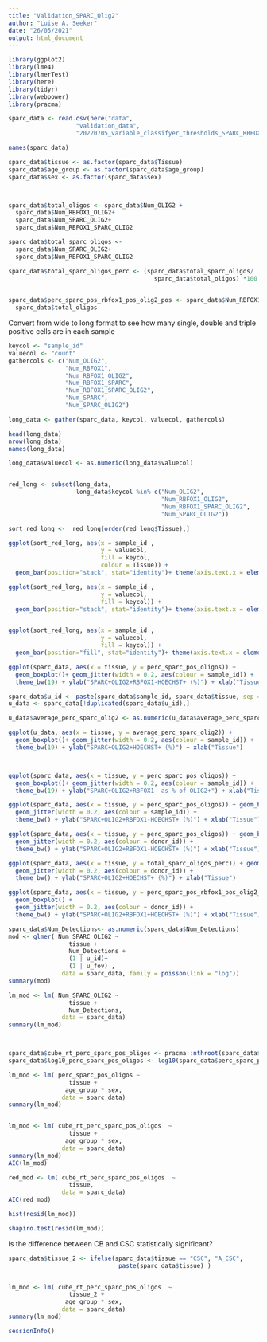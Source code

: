 ```yaml
---
title: "Validation_SPARC_Olig2"
author: "Luise A. Seeker"
date: "26/05/2021"
output: html_document
---
```


```r

library(ggplot2)
library(lme4)
library(lmerTest)
library(here)
library(tidyr)
library(webpower)
library(pracma)

```


```r
sparc_data <- read.csv(here("data", 
                   "validation_data", 
                   "20220705_variable_classifyer_thresholds_SPARC_RBFOX1_OLIG2.csv"))

```


```r
names(sparc_data)

sparc_data$tissue <- as.factor(sparc_data$Tissue)
sparc_data$age_group <- as.factor(sparc_data$age_group)
sparc_data$sex <- as.factor(sparc_data$sex)



sparc_data$total_oligos <- sparc_data$Num_OLIG2 +
  sparc_data$Num_RBFOX1_OLIG2+
  sparc_data$Num_SPARC_OLIG2+
  sparc_data$Num_RBFOX1_SPARC_OLIG2

sparc_data$total_sparc_oligos <- 
  sparc_data$Num_SPARC_OLIG2+
  sparc_data$Num_RBFOX1_SPARC_OLIG2

sparc_data$total_sparc_oligos_perc <- (sparc_data$total_sparc_oligos/
                                         sparc_data$total_oligos) *100
                                         

sparc_data$perc_sparc_pos_rbfox1_pos_olig2_pos <- sparc_data$Num_RBFOX1_SPARC_OLIG2/
  sparc_data$total_oligos
```

Convert from wide to long format to see how many single, double and triple
positive cells are in each sample

```r

keycol <- "sample_id"
valuecol <- "count"
gathercols <- c("Num_OLIG2",
                "Num_RBFOX1", 
                "Num_RBFOX1_OLIG2", 
                "Num_RBFOX1_SPARC",
                "Num_RBFOX1_SPARC_OLIG2",
                "Num_SPARC",
                "Num_SPARC_OLIG2")

long_data <- gather(sparc_data, keycol, valuecol, gathercols)

head(long_data)
nrow(long_data)
names(long_data)
```

```r
long_data$valuecol <- as.numeric(long_data$valuecol)


red_long <- subset(long_data, 
                   long_data$keycol %in% c("Num_OLIG2",
                                           "Num_RBFOX1_OLIG2",
                                           "Num_RBFOX1_SPARC_OLIG2",
                                           "Num_SPARC_OLIG2"))

sort_red_long <-  red_long[order(red_long$Tissue),]

ggplot(sort_red_long, aes(x = sample_id , 
                          y = valuecol, 
                          fill = keycol, 
                          colour = Tissue)) +
  geom_bar(position="stack", stat="identity")+ theme(axis.text.x = element_text(angle = 90, vjust = 0.5, hjust=1))

ggplot(sort_red_long, aes(x = sample_id , 
                          y = valuecol, 
                          fill = keycol)) +
  geom_bar(position="stack", stat="identity")+ theme(axis.text.x = element_text(angle = 90, vjust = 0.5, hjust=1))


ggplot(sort_red_long, aes(x = sample_id , 
                          y = valuecol, 
                          fill = keycol)) +
  geom_bar(position="fill", stat="identity")+ theme(axis.text.x = element_text(angle = 90, vjust = 0.5, hjust=1))


```


```r
ggplot(sparc_data, aes(x = tissue, y = perc_sparc_pos_oligos)) +
  geom_boxplot()+ geom_jitter(width = 0.2, aes(colour = sample_id)) +
  theme_bw(19) + ylab("SPARC+OLIG2+RBFOX1-HOECHST+ (%)") + xlab("Tissue")

```

```r
sparc_data$u_id <- paste(sparc_data$sample_id, sparc_data$tissue, sep = "_")
u_data <- sparc_data[!duplicated(sparc_data$u_id),]

u_data$average_perc_sparc_olig2 <- as.numeric(u_data$average_perc_sparc_olig2)

ggplot(u_data, aes(x = tissue, y = average_perc_sparc_olig2)) +
  geom_boxplot()+ geom_jitter(width = 0.2, aes(colour = sample_id)) +
  theme_bw(19) + ylab("SPARC+OLIG2+HOECHST+ (%)") + xlab("Tissue")




```
```r
ggplot(sparc_data, aes(x = tissue, y = perc_sparc_pos_oligos)) +
  geom_boxplot()+ geom_jitter(width = 0.2, aes(colour = sample_id)) +
  theme_bw(19) + ylab("SPARC+OLIG2+RBFOX1- as % of OLIG2+") + xlab("Tissue")

```




```r
ggplot(sparc_data, aes(x = tissue, y = perc_sparc_pos_oligos)) + geom_boxplot() + 
  geom_jitter(width = 0.2, aes(colour = sample_id)) +
  theme_bw() + ylab("SPARC+OLIG2+RBFOX1-HOECHST+ (%)") + xlab("Tissue")


```
```r
ggplot(sparc_data, aes(x = tissue, y = perc_sparc_pos_oligos)) + geom_boxplot() + 
  geom_jitter(width = 0.2, aes(colour = donor_id)) +
  theme_bw() + ylab("SPARC+OLIG2+RBFOX1-HOECHST+ (%)") + xlab("Tissue")


```

```r
ggplot(sparc_data, aes(x = tissue, y = total_sparc_oligos_perc)) + geom_boxplot() + 
  geom_jitter(width = 0.2, aes(colour = donor_id)) +
  theme_bw() + ylab("SPARC+OLIG2+HOECHST+ (%)") + xlab("Tissue")


```


```r
ggplot(sparc_data, aes(x = tissue, y = perc_sparc_pos_rbfox1_pos_olig2_pos)) + 
  geom_boxplot() + 
  geom_jitter(width = 0.2, aes(colour = donor_id)) +
  theme_bw() + ylab("SPARC+OLIG2+RBFOX1+HOECHST+ (%)") + xlab("Tissue")


```


```r
sparc_data$Num_Detections<- as.numeric(sparc_data$Num_Detections)
mod <- glmer( Num_SPARC_OLIG2 ~ 
                 tissue + 
                 Num_Detections +
                 (1 | u_id)+
                 (1 | u_fov) , 
               data = sparc_data, family = poisson(link = "log"))
summary(mod)


```



```r

lm_mod <- lm( Num_SPARC_OLIG2 ~ 
                 tissue + 
                 Num_Detections,
               data = sparc_data)
summary(lm_mod)




```

```r
sparc_data$cube_rt_perc_sparc_pos_oligos <- pracma::nthroot(sparc_data$perc_sparc_pos_oligos, 3)
sparc_data$log10_perc_sparc_pos_oligos <- log10(sparc_data$perc_sparc_pos_oligos)

lm_mod <- lm( perc_sparc_pos_oligos ~ 
                 tissue +
                age_group * sex,
               data = sparc_data)
summary(lm_mod)


lm_mod <- lm( cube_rt_perc_sparc_pos_oligos  ~ 
                 tissue +
                age_group * sex,
               data = sparc_data)
summary(lm_mod)
AIC(lm_mod)
```
```r
red_mod <- lm( cube_rt_perc_sparc_pos_oligos  ~ 
                 tissue,
               data = sparc_data)
AIC(red_mod)

```

```r

hist(resid(lm_mod))

shapiro.test(resid(lm_mod))


```


Is the difference between CB and CSC statistically significant?
```r
sparc_data$tissue_2 <- ifelse(sparc_data$tissue == "CSC", "A_CSC",
                               paste(sparc_data$tissue) )


lm_mod <- lm( cube_rt_perc_sparc_pos_oligos  ~ 
                 tissue_2 +
                age_group * sex,
               data = sparc_data)
summary(lm_mod)

```



```r
sessionInfo()

```
